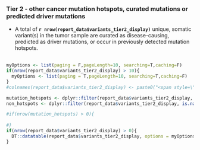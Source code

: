 ### Tier 2 - other cancer mutation hotspots, curated mutations or predicted driver mutations

- A total of __`r nrow(report_data$variants_tier2_display)`__ unique, somatic variant(s) in the tumor sample are curated as disease-causing, predicted as driver mutations, or occur in previously detected mutation hotspots.
<br><br>

```r

myOptions <- list(paging = F,pageLength=10, searching=T,caching=F)
if(nrow(report_data$variants_tier2_display) > 10){
  myOptions <- list(paging = T,pageLength=10, searching=T,caching=F)
}
#colnames(report_data$variants_tier2_display) <- paste0("<span style=\"color:red\">",colnames(report_data$variants_tier2_display),"</span>")

mutation_hotspots <- dplyr::filter(report_data$variants_tier2_display, !is.na(CANCER_MUTATION_HOTSPOT))
non_hotspots <- dplyr::filter(report_data$variants_tier2_display, is.na(CANCER_MUTATION_HOTSPOT))

#if(nrow(mutation_hotspots) > 0){
  
#}
if(nrow(report_data$variants_tier2_display) > 0){
  DT::datatable(report_data$variants_tier2_display, options = myOptions, escape=F, extensions = "Responsive")
}

```
<br><br>

